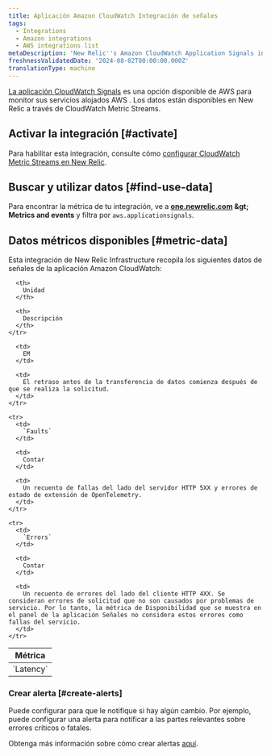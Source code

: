 ```yaml
---
title: Aplicación Amazon CloudWatch Integración de señales
tags:
  - Integrations
  - Amazon integrations
  - AWS integrations list
metaDescription: 'New Relic''s Amazon CloudWatch Application Signals integration: what data it reports and how to enable it.'
freshnessValidatedDate: '2024-08-02T00:00:00.000Z'
translationType: machine
---
```


[La aplicación CloudWatch Signals](https://docs.aws.amazon.com/AmazonCloudWatch/latest/monitoring/CloudWatch-Agent-Application_Signals.html) es una opción disponible de AWS para monitor sus servicios alojados AWS . Los datos están disponibles en New Relic a través de CloudWatch Metric Streams.

## Activar la integración [#activate]

Para habilitar esta integración, consulte cómo [configurar CloudWatch Metric Streams en New Relic](/docs/infrastructure/amazon-integrations/connect/aws-metric-stream-setup/).

## Buscar y utilizar datos [#find-use-data]

Para encontrar la métrica de tu integración, ve a <DNT>**[one.newrelic.com](https://one.newrelic.com/all-capabilities) &amp;gt; Metrics and events**</DNT> y filtra por `aws.applicationsignals`.

## Datos métricos disponibles [#metric-data]

Esta integración de New Relic Infrastructure recopila los siguientes datos de señales de la aplicación Amazon CloudWatch:

<table>
  <thead>
    <tr>
      <th style={{ width: "220px" }}>
        Métrica
      </th>

      <th>
        Unidad
      </th>

      <th>
        Descripción
      </th>
    </tr>
  </thead>

  <tbody>
    <tr>
      <td>
        `Latency`
      </td>

      <td>
        EM
      </td>

      <td>
        El retraso antes de la transferencia de datos comienza después de que se realiza la solicitud.
      </td>
    </tr>

    <tr>
      <td>
        `Faults`
      </td>

      <td>
        Contar
      </td>

      <td>
        Un recuento de fallas del lado del servidor HTTP 5XX y errores de estado de extensión de OpenTelemetry.
      </td>
    </tr>

    <tr>
      <td>
        `Errors`
      </td>

      <td>
        Contar
      </td>

      <td>
        Un recuento de errores del lado del cliente HTTP 4XX. Se consideran errores de solicitud que no son causados por problemas de servicio. Por lo tanto, la métrica de Disponibilidad que se muestra en el panel de la aplicación Señales no considera estos errores como fallas del servicio.
      </td>
    </tr>
  </tbody>
</table>

### Crear alerta [#create-alerts]

Puede configurar <InlinePopover type="alerts" />para que le notifique si hay algún cambio. Por ejemplo, puede configurar una alerta para notificar a las partes relevantes sobre errores críticos o fatales.

Obtenga más información sobre cómo crear alertas [aquí](/docs/alerts-applied-intelligence/new-relic-alerts/learn-alerts/introduction-alerts/).